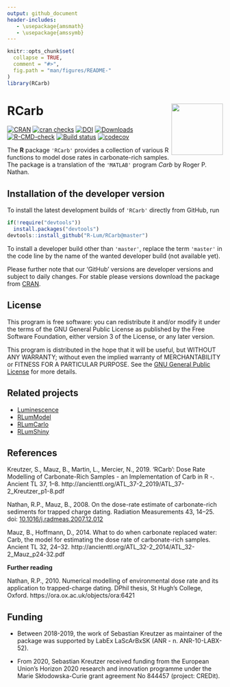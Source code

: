 ```yaml
---
output: github_document
header-includes:
   - \usepackage{amsmath}
   - \usepackage{amssymb}
---
```

<!-- README.md was auto-generated by README.Rmd. Please DO NOT edit by hand!-->

```r
knitr::opts_chunk$set(
  collapse = TRUE,
  comment = "#>",
  fig.path = "man/figures/README-"
)
library(RCarb)
```

# RCarb <img width=120px src="man/figures/Logo_RCarb.svg" align="right" />

[![CRAN](https://www.r-pkg.org/badges/version/RCarb)](https://CRAN.R-project.org/package=RCarb)
[![cran checks](https://cranchecks.info/badges/worst/RCarb)](https://cranchecks.info/pkgs/RCarb)
[![DOI](https://zenodo.org/badge/151577249.svg)](https://zenodo.org/badge/latestdoi/151577249)
[![Downloads](https://cranlogs.r-pkg.org/badges/grand-total/RCarb)](https://www.r-pkg.org/pkg/RCarb)
[![R-CMD-check](https://github.com/R-Lum/RCarb/workflows/GitHub Actions CI/badge.svg)](https://github.com/R-Lum/RCarb/actions)
[![Build status](https://ci.appveyor.com/api/projects/status/bjfy5lkqblrgvo15?svg=true)](https://ci.appveyor.com/project/RLumSK/rcarb)
[![codecov](https://codecov.io/gh/R-Lum/RCarb/branch/master/graph/badge.svg)](https://codecov.io/gh/R-Lum/RCarb)

The **R** package `'RCarb'` provides a collection of various R functions to model dose rates in carbonate-rich samples. The package is a translation of the `'MATLAB'` program *Carb* by Roger P. Nathan.

## Installation of the developer version

To install the latest development builds of `'RCarb'` directly from GitHub, run

```r
if(!require("devtools"))
  install.packages("devtools")
devtools::install_github("R-Lum/RCarb@master")
```

To install a developer build other than `'master'`, replace the term `'master'` in the code line by the name of the wanted developer build (not available yet). 

Please further note that our 'GitHub' versions are developer versions and subject to daily changes. For stable please versions download the package from  [CRAN](https://CRAN.R-project.org/package=RCarb).

## License

This program is free software: you can redistribute it and/or modify it under the terms of the 
GNU General Public License as published by the Free Software Foundation, either version 3 of the License, or any later version.

This program is distributed in the hope that it will be useful, but WITHOUT ANY WARRANTY; without even the implied warranty of MERCHANTABILITY or FITNESS FOR A PARTICULAR PURPOSE. See the [GNU General Public License](https://github.com/R-Lum/RCarb/blob/master/LICENSE) for more details.

## Related projects 

* [Luminescence](https://github.com/R-Lum/Luminescence)
* [RLumModel](https://github.com/R-Lum/RLumModel)
* [RLumCarlo](https://github.com/R-Lum/RLumCarlo)
* [RLumShiny](https://github.com/R-Lum/RLumShiny) 

## References

Kreutzer, S., Mauz, B., Martin, L., Mercier, N., 2019. 'RCarb':
Dose Rate Modelling of Carbonate-Rich Samples - an Implementation of Carb in R -.
Ancient TL 37, 1–8. http://ancienttl.org/ATL_37-2_2019/ATL_37-2_Kreutzer_p1-8.pdf

Nathan, R.P., Mauz, B., 2008. On the dose-rate estimate of carbonate-rich sediments for trapped charge dating. Radiation Measurements 43, 14–25. doi: [10.1016/j.radmeas.2007.12.012](https://dx.doi.org/10.1016/j.radmeas.2007.12.012)

Mauz, B., Hoffmann, D., 2014. What to do when carbonate replaced water: Carb, the model for estimating the dose rate of carbonate-rich samples. 
Ancient TL 32, 24–32. http://ancienttl.org/ATL_32-2_2014/ATL_32-2_Mauz_p24-32.pdf

**Further reading**

Nathan, R.P., 2010. Numerical modelling of environmental dose rate and its application to trapped-charge dating.
DPhil thesis, St Hugh’s College, Oxford. https://ora.ox.ac.uk/objects/ora:6421

## <span class="glyphicon glyphicon-euro"></span> Funding

* Between 2018-2019, the work of Sebastian Kreutzer as maintainer of the package was supported
by LabEx LaScArBxSK (ANR - n. ANR-10-LABX-52).

* From 2020, Sebastian Kreutzer received funding from the European Union’s Horizon 2020 
research and innovation programme under the Marie Skłodowska-Curie grant agreement 
No 844457 (project: CREDit).
